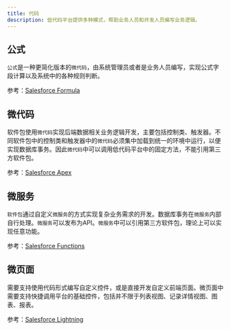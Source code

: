 ```yaml
---
title: 代码
description: 低代码平台提供多种模式，帮助业务人员和开发人员编写业务逻辑。
---
```


## 公式

`公式`是一种更简化版本的`微代码`，由系统管理员或者是业务人员编写，实现公式字段计算以及系统中的各种规则判断。

参考：[Salesforce Formula](https://help.salesforce.com/s/articleView?id=customize_formuladef.htm&type=5&language=en_US)

## 微代码

软件包使用`微代码`实现后端数据相关业务逻辑开发，主要包括控制类、触发器。不同软件包中的控制类和触发器中的`微代码`必须集中加载到统一的环境中运行，以便实现数据库事务。因此`微代码`中可以调用低代码平台中的固定方法，不能引用第三方软件包。

参考：[Salesforce Apex](https://developer.salesforce.com/docs/atlas.en-us.apexcode.meta/apexcode/apex_intro_what_is_apex.htm)

## 微服务

`软件包`通过自定义`微服务`的方式实现复杂业务需求的开发。数据库事务在`微服务`内部自行处理。`微服务`可以发布为API。`微服务`中可以引用第三方软件包，理论上可以实现任意功能。

参考：[Salesforce Functions](https://developer.salesforce.com/docs/platform/functions/overview)

## 微页面

需要支持使用代码形式编写自定义控件，或是直接开发自定义前端页面。微页面中需要支持快捷调用平台的基础控件，包括并不限于列表视图、记录详情视图、图表、报表。

参考：[Salesforce Lightning](https://developer.salesforce.com/docs/atlas.en-us.lightning.meta/lightning/intro_lightning.htm)
